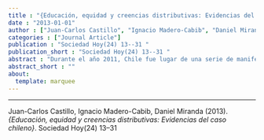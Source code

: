 ```yaml
---
title : "{Educación, equidad y creencias distributivas: Evidencias del caso chileno}"
date : "2013-01-01"
author : ["Juan-Carlos Castillo", "Ignacio Madero-Cabib", "Daniel Miranda"]
categories : ["Journal Article"]
publication : "Sociedad Hoy(24) 13--31 "
publication_short : "Sociedad Hoy(24) 13--31 "
abstract : "Durante el año 2011, Chile fue lugar de una serie de manifestaciones estudiantiles que demandaban mayor equidad en el acceso a la educación superior. La alta aprobación ciudadana de estas demandas (llegando a un 89%) parece sugerir la existencia de un gran consenso acerca de la debilidad del modelo educacional que existe en Chile, el que no cumpliría los tradicionales ideales de meritocracia y movilidad social que fundan los sistemas educativos en sociedades modernas. En este contexto, una pregunta que permanece abierta es en qué medida estas demandas por un sistema educacional más equitativo están principalmente influidas por ideales de equidad distributiva, o si más bien ellas responden a diferentes motivos racionales asociadas a condiciones socio-económicas de los individuos. Utilizando datos del módulo de inequidad social del International Social Survey Program (ISSP) de 2009, esta investigación analiza percepciones y creencias distributivas respecto al sistema educativo así como el modo en que ellas están influidas por variables educacionales y de ingreso, usando un modelo de ecuaciones estructurales. Los resultados revelan la presencia de diferencias socioeconómicas en relación a la justicia del sistema educativo, cuestionando el supuesto de un consenso normativo."
abstract_short : ""
about:
  template: marquee
---
```

---


::: {.callout-note title="How to cite this work"}

Juan-Carlos Castillo, Ignacio Madero-Cabib, Daniel Miranda (2013). *{Educación, equidad y creencias distributivas: Evidencias del caso chileno}*. Sociedad Hoy(24) 13--31 

:::

